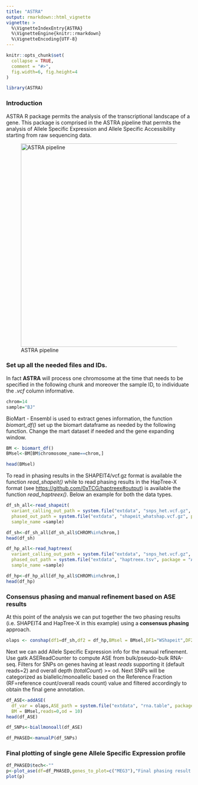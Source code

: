 ```yaml
---
title: "ASTRA"
output: rmarkdown::html_vignette
vignette: >
  %\VignetteIndexEntry{ASTRA}
  %\VignetteEngine{knitr::rmarkdown}
  %\VignetteEncoding{UTF-8}
---
```


```r
knitr::opts_chunk$set(
  collapse = TRUE,
  comment = "#>",
  fig.width=6, fig.height=4
)
```

```r
library(ASTRA)
```

### Introduction

ASTRA R package permits the analysis of the transcriptional landscape of a gene. This package is comprised in the ASTRA pipeline that permits the analysis of Allele Specific Expression and Allele Specific Accessibility starting from raw sequencing data.

![ASTRA pipeline](images/ASTRA_pipeline.svg){width="550"}

### Set up all the needed files and IDs.

In fact **ASTRA** will process one chromosome at the time that needs to be specified in the following chunk and moreover the sample ID, to individuate the *.vcf* column informative.

```r
chrom=14
sample="BJ"
```

BioMart - Ensembl is used to extract genes information, the function *biomart_df()* set up the biomart dataframe as needed by the following function. Change the mart dataset if needed and the gene expanding window.

```r
BM <- biomart_df()
BMsel<-BM[BM$chromosome_name==chrom,]

head(BMsel)
```

To read in phasing results in the SHAPEIT4/vcf.gz format is available the function *read_shapeit()* while to read phasing results in the HapTree-X format (see <https://github.com/0xTCG/haptreex#output>) is available the function *read_haptreex()*. Below an example for both the data types.

```r
df_sh_all<-read_shapeit(
  variant_calling_out_path = system.file("extdata", "snps_het.vcf.gz", package = "ASTRA"),
  phased_out_path = system.file("extdata", "shapeit_whatshap.vcf.gz", package = "ASTRA"),
  sample_name =sample)

df_sh<-df_sh_all[df_sh_all$CHROM%in%chrom,]
head(df_sh)

df_hp_all<-read_haptreex(
  variant_calling_out_path = system.file("extdata", "snps_het.vcf.gz", package = "ASTRA"),
  phased_out_path = system.file("extdata", "haptreex.tsv", package = "ASTRA"),
  sample_name =sample)

df_hp<-df_hp_all[df_hp_all$CHROM%in%chrom,]
head(df_hp)
```

### Consensus phasing and manual refinement based on ASE results

At this point of the analysis we can put together the two phasing results (i.e. SHAPEIT4 and HapTree-X in this example) using a **consensus phasing** approach.

```r
olaps <- conshap(df1=df_sh,df2 = df_hp,BMsel = BMsel,DF1="WShapeit",DF2="HapTreeX")
```

Next we can add Allele Specific Expression info for the manual refinement. Use gatk ASEReadCounter to compute ASE from bulk/pseudo-bulk RNA-seq. Filters for SNPs on genes having at least *reads* supporting it (default reads=2) and overall depth (*totalCount*) \>= od. Next SNPs will be categorized as biallelic/monoallelic based on the Reference Fraction (RF=reference count/overall reads count) value and filtered accordingly to obtain the final gene annotation.

```r
df_ASE<-addASE(
  df_var = olaps,ASE_path = system.file("extdata", "rna.table", package = "ASTRA"),
  BM = BMsel,reads=0,od = 10)
head(df_ASE)

df_SNPs<-biallmonoall(df_ASE)

df_PHASED<-manualP(df_SNPs)
```

### Final plotting of single gene Allele Specific Expression profile

```r
df_PHASED$tech<-""
p<-plot_ase(df=df_PHASED,genes_to_plot=c("MEG3"),"Final phasing result MEG3 gene")
plot(p)
```
